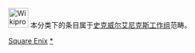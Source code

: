 [[File:Wikiproject_Square_Enix.svg|40px]] 本分类下的条目属于[[Wikipedia:电子游戏专题/史克威尔艾尼克斯|史克威尔艾尼克斯工作组]]范畴。

[[Category:电子游戏专题工作组条目|Square Enix]]
[[Category:史克威尔艾尼克斯工作组|*]]